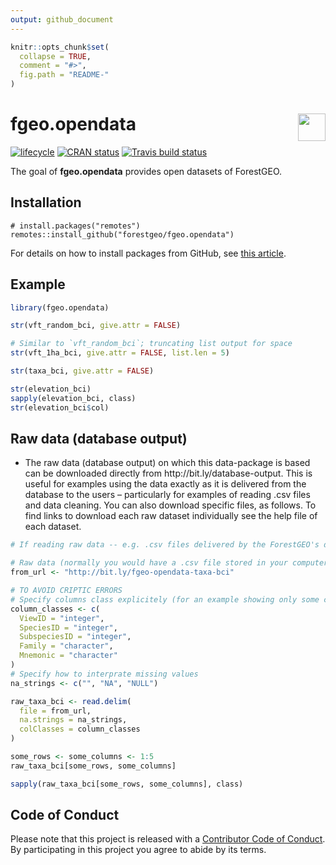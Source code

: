 ```yaml
---
output: github_document 
---
```

<!-- README.md is generated from README.Rmd. Please edit that file -->

```r
knitr::opts_chunk$set(
  collapse = TRUE,
  comment = "#>",
  fig.path = "README-"
)
```

# <img src="https://i.imgur.com/39pvr4n.png" align="right" height=44 /> fgeo.opendata

[![lifecycle](https://img.shields.io/badge/lifecycle-experimental-orange.svg)](https://www.tidyverse.org/lifecycle/#experimental)
[![CRAN status](https://www.r-pkg.org/badges/version/fgeo.opendata)](https://cran.r-project.org/package=fgeo.opendata)
[![Travis build status](https://travis-ci.org/forestgeo/fgeo.opendata.svg?branch=master)](https://travis-ci.org/forestgeo/fgeo.opendata)

The goal of __fgeo.opendata__ provides open datasets of ForestGEO.

## Installation

```
# install.packages("remotes")
remotes::install_github("forestgeo/fgeo.opendata")
```

For details on how to install packages from GitHub, see [this article](https://goo.gl/dQKEeg).

## Example

```r
library(fgeo.opendata)

str(vft_random_bci, give.attr = FALSE)

# Similar to `vft_random_bci`; truncating list output for space
str(vft_1ha_bci, give.attr = FALSE, list.len = 5)

str(taxa_bci, give.attr = FALSE)

str(elevation_bci)
sapply(elevation_bci, class)
str(elevation_bci$col)
```

## Raw data (database output)

* The raw data (database output) on which this data-package is based can be downloaded directly from http://bit.ly/database-output. This is useful for examples using the data exactly as it is delivered from the database to the users -- particularly for examples of reading .csv files and data cleaning. You can also download specific files, as follows. To find links to download each raw dataset individually see the help file of each dataset.

```r
# If reading raw data -- e.g. .csv files delivered by the ForestGEO's database.

# Raw data (normally you would have a .csv file stored in your computer)
from_url <- "http://bit.ly/fgeo-opendata-taxa-bci"

# TO AVOID CRIPTIC ERRORS
# Specify columns class explicitely (for an example showing only some columns)
column_classes <- c(
  ViewID = "integer", 
  SpeciesID = "integer", 
  SubspeciesID = "integer", 
  Family = "character", 
  Mnemonic = "character"
)
# Specify how to interprate missing values
na_strings <- c("", "NA", "NULL")

raw_taxa_bci <- read.delim(
  file = from_url, 
  na.strings = na_strings, 
  colClasses = column_classes
)

some_rows <- some_columns <- 1:5
raw_taxa_bci[some_rows, some_columns]

sapply(raw_taxa_bci[some_rows, some_columns], class)
```

## Code of Conduct

Please note that this project is released with a [Contributor Code of Conduct](.github/CODE_OF_CONDUCT.md).
By participating in this project you agree to abide by its terms.
